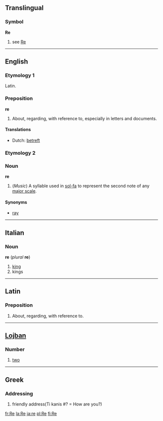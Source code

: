 ==Translingual==
===Symbol===
'''Re'''
# see [[Re]]

----

==English==
===Etymology 1===
Latin.

===Preposition===
'''re'''

#About, regarding, with reference to, especially in letters and documents.

====Translations====
*Dutch: [[betreft]]

===Etymology 2===

===Noun===
'''re'''

#(''Music'') A syllable used in [[sol-fa]] to represent the second note of any [[major scale]].

====Synonyms====
*[[ray]]

----
==Italian==
===Noun===
'''re''' (''plural'' '''re''')

#[[king]]
#kings

----
==Latin==
===Preposition===
# About, regarding, with reference to.

----
==[[Lojban]]==
===Number===
#[[two]]

----
==Greek==
===Addressing===
# friendly address(Ti kanis #? = How are you?)

[[fr:Re]]
[[la:Re]]
[[ja:re]]
[[pl:Re]]
[[fi:Re]]